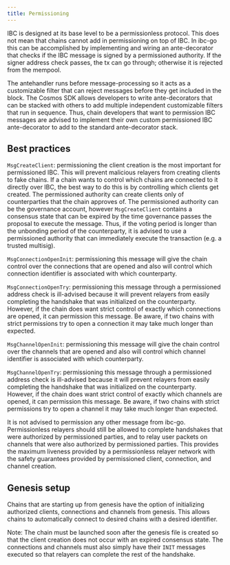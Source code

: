 ```yaml
---
title: Permissioning
---
```

IBC is designed at its base level to be a permissionless protocol. This does not mean that chains cannot add in permissioning on top of IBC. In ibc-go this can be accomplished by implementing and wiring an ante-decorator that checks if the IBC message is signed by a permissioned authority. If the signer address check passes, the tx can go through; otherwise it is rejected from the mempool.

The antehandler runs before message-processing so it acts as a customizable filter that can reject messages before they get included in the block. The Cosmos SDK allows developers to write ante-decorators that can be stacked with others to add multiple independent customizable filters that run in sequence. Thus, chain developers that want to permission IBC messages are advised to implement their own custom permissioned IBC ante-decorator to add to the standard ante-decorator stack.

## Best practices

`MsgCreateClient`: permissioning the client creation is the most important for permissioned IBC. This will prevent malicious relayers from creating clients to fake chains. If a chain wants to control which chains are connected to it directly over IBC, the best way to do this is by controlling which clients get created. The permissioned authority can create clients only of counterparties that the chain approves of. The permissioned authority can be the governance account, however `MsgCreateClient` contains a consensus state that can be expired by the time governance passes the proposal to execute the message. Thus, if the voting period is longer than the unbonding period of the counterparty, it is advised to use a permissioned authority that can immediately execute the transaction (e.g. a trusted multisig).

`MsgConnectionOpenInit`: permissioning this message will give the chain control over the connections that are opened and also will control which connection identifier is associated with which counterparty.

`MsgConnectionOpenTry`: permissioning this message through a permissioned address check is ill-advised because it will prevent relayers from easily completing the handshake that was initialized on the counterparty. However, if the chain does want strict control of exactly which connections are opened, it can permission this message. Be aware, if two chains with strict permissions try to open a connection it may take much longer than expected.

`MsgChannelOpenInit`: permissioning this message will give the chain control over the channels that are opened and also will control which channel identifier is associated with which counterparty.

`MsgChannelOpenTry`: permissioning this message through a permissioned address check is ill-advised because it will prevent relayers from easily completing the handshake that was initialized on the counterparty. However, if the chain does want strict control of exactly which channels are opened, it can permission this message. Be aware, if two chains with strict permissions try to open a channel it may take much longer than expected.

It is not advised to permission any other message from ibc-go. Permissionless relayers should still be allowed to complete handshakes that were authorized by permissioned parties, and to relay user packets on channels that were also authorized by permissioned parties. This provides the maximum liveness provided by a permissionless relayer network with the safety guarantees provided by permissioned client, connection, and channel creation.

## Genesis setup

Chains that are starting up from genesis have the option of initializing authorized clients, connections and channels from genesis. This allows chains to automatically connect to desired chains with a desired identifier.

Note: The chain must be launched soon after the genesis file is created so that the client creation does not occur with an expired consensus state. The connections and channels must also simply have their `INIT` messages executed so that relayers can complete the rest of the handshake.
